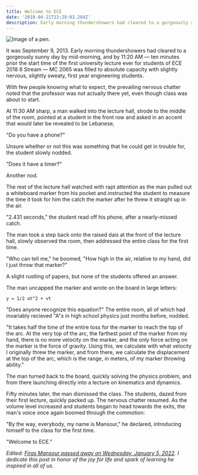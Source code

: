 ```yaml
---
title: Welcome to ECE
date: '2018-04-21T13:29:03.284Z'
description: Early morning thundershowers had cleared to a gorgeously sunny day by mid-morning, and with ten minutes to the start of lecture, the hall was filled to its absolute capacity with slightly nervous, slightly sweaty, first year engineering students.
---
```


![Image of a pen.](/images/pen.jpg)

It was September 9, 2013. Early morning thundershowers had cleared to a gorgeously sunny day by mid-morning, and by 11:20 AM — ten minutes prior the start time of the first university lecture ever for students of ECE 2018 8 Stream — MC 2065 was filled to absolute capacity with slightly nervous, slightly sweaty, first year engineering students.

With few people knowing what to expect, the prevailing nervous chatter noted that the professor was not actually there yet, even though class was about to start.

At 11:30 AM sharp, a man walked into the lecture hall, strode to the middle of the room, pointed at a student in the front row and asked in an accent that would later be revealed to be Lebanese,

"Do you have a phone?"

Unsure whether or not this was something that he could get in trouble for, the student slowly nodded.

"Does it have a timer?"

Another nod.

The rest of the lecture hall watched with rapt attention as the man pulled out a whiteboard marker from his pocket and instructed the student to measure the time it took for him the catch the marker after he threw it straight up in the air.

"2.431 seconds," the student read off his phone, after a nearly-missed catch.

The man took a step back onto the raised dais at the front of the lecture hall, slowly observed the room, then addressed the entire class for the first time.

"Who can tell me," he boomed, "How high in the air, relative to my hand, did I just throw that marker?"

A slight rustling of papers, but none of the students offered an answer.

The man uncapped the marker and wrote on the board in large letters:

`y = 1/2 at^2 + vt`

"Does anyone recognize this equation?" The entire room, all of which had invariably recieved "A"s in high school physics just months before, nodded.

"It takes half the time of the entire toss for the marker to reach the top of the arc. At the very top of the arc, the farthest point of the marker from my hand, there is no more velocity on the marker, and the only force acting on the marker is the force of gravity. Using this, we calculate with what velocity I originally threw the marker, and from there, we calculate the displacement at the top of the arc, which is the range, in meters, of my marker throwing ability."

The man turned back to the board, quickly solving the physics problem, and from there launching directly into a lecture on kinematics and dynamics.

Fifty minutes later, the man dismissed the class. The students, dazed from their first lecture, quickly packed up. The nervous chatter resumed. As the volume level increased and students began to head towards the exits, the man's voice once again boomed through the commotion:

"By the way, everybody, my name is Mansour," he declared, introducing himself to the class for the first time.

"Welcome to ECE."

_Edited: [Firas Mansour passed away on Wednesday, January 5, 2022](https://uwaterloo.ca/physics-astronomy/news/memory-firas-mansour). I dedicate this post in honor of the joy for life and spark of learning he inspired in all of us._
